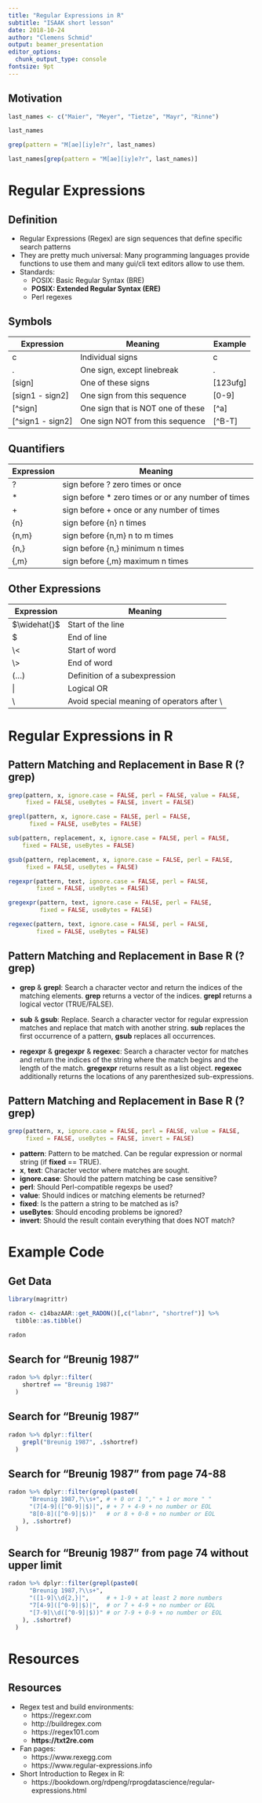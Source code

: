 ```yaml
---
title: "Regular Expressions in R"
subtitle: "ISAAK short lesson"
date: 2018-10-24
author: "Clemens Schmid"
output: beamer_presentation
editor_options: 
  chunk_output_type: console
fontsize: 9pt
---
```


## Motivation

```r
last_names <- c("Maier", "Meyer", "Tietze", "Mayr", "Rinne")
```

```r
last_names
```

```r
grep(pattern = "M[ae][iy]e?r", last_names)

last_names[grep(pattern = "M[ae][iy]e?r", last_names)]
```

# Regular Expressions

## Definition

- Regular Expressions (Regex) are sign sequences that define specific search patterns
- They are pretty much universal: Many programming languages provide functions to use them and many gui/cli text editors allow to use them. 
- Standards: 
  - POSIX: Basic Regular Syntax (BRE)
  - **POSIX: Extended Regular Syntax (ERE)**
  - Perl regexes

## Symbols

|Expression|Meaning|Example|
|---|---|---|
|c|Individual signs|c|
|.|One sign, except linebreak|.|
|[sign]|One of these signs|[123ufg]|
|[sign1 - sign2]|One sign from this sequence|[0-9]|
|[^sign]|One sign that is NOT one of these|[^a]|
|[^sign1 - sign2]|One sign NOT from this sequence|[^B-T]|

## Quantifiers

|Expression|Meaning|
|---|---|
|?|sign before ? zero times or once|
|$\ast$|sign before $\ast$ zero times or or any number of times|
|+|sign before + once or any number of times|
|{n}|sign before {n} n times|
|{n,m}|sign before {n,m} n to m times|
|{n,}|sign before {n,} minimum n times|
|{,m}|sign before {,m} maximum n times|

## Other Expressions

|Expression|Meaning|
|---|---|
|$\widehat{}$|Start of the line|
|$|End of line|
|\\<|Start of word|
|\\>|End of word|
|(...)|Definition of a subexpression|
|\||Logical OR|
|\\|Avoid special meaning of operators after \\|

# Regular Expressions in R

## Pattern Matching and Replacement in Base R (?grep)

```r
grep(pattern, x, ignore.case = FALSE, perl = FALSE, value = FALSE,
     fixed = FALSE, useBytes = FALSE, invert = FALSE)

grepl(pattern, x, ignore.case = FALSE, perl = FALSE,
      fixed = FALSE, useBytes = FALSE)

sub(pattern, replacement, x, ignore.case = FALSE, perl = FALSE,
    fixed = FALSE, useBytes = FALSE)

gsub(pattern, replacement, x, ignore.case = FALSE, perl = FALSE,
     fixed = FALSE, useBytes = FALSE)

regexpr(pattern, text, ignore.case = FALSE, perl = FALSE,
        fixed = FALSE, useBytes = FALSE)

gregexpr(pattern, text, ignore.case = FALSE, perl = FALSE,
         fixed = FALSE, useBytes = FALSE)

regexec(pattern, text, ignore.case = FALSE, perl = FALSE,
        fixed = FALSE, useBytes = FALSE)
```

## Pattern Matching and Replacement in Base R (?grep)

- **grep** & **grepl**: Search a character vector and return the indices of the matching elements. **grep** returns a vector of the indices. **grepl** returns a logical vector (TRUE/FALSE).

- **sub** & **gsub**: Replace. Search a character vector for regular expression matches and replace that match with another string. **sub** replaces the first occurrence of a pattern, **gsub** replaces all occurrences.

- **regexpr** & **gregexpr** & **regexec**: Search a character vector for matches and return the indices of the string where the match begins and the length of the match. **gregexpr** returns result as a list object. **regexec** additionally returns the locations of any parenthesized sub-expressions. 

## Pattern Matching and Replacement in Base R (?grep)

```r
grep(pattern, x, ignore.case = FALSE, perl = FALSE, value = FALSE,
     fixed = FALSE, useBytes = FALSE, invert = FALSE)
```

- **pattern**: Pattern to be matched. Can be regular expression or normal string (if **fixed** == TRUE).
- **x**, **text**: Character vector where matches are sought.
- **ignore.case**: Should the pattern matching be case sensitive?
- **perl**: Should Perl-compatible regexps be used?
- **value**: Should indices or matching elements be returned?
- **fixed**: Is the pattern a string to be matched as is?
- **useBytes**: Should encoding problems be ignored?
- **invert**: Should the result contain everything that does NOT match?

# Example Code

## Get Data

```r
library(magrittr)

radon <- c14bazAAR::get_RADON()[,c("labnr", "shortref")] %>% 
  tibble::as.tibble()
```

```r
radon
```

## Search for "Breunig 1987"

```r
radon %>% dplyr::filter(
    shortref == "Breunig 1987"
  )
```

## Search for "Breunig 1987"

```r
radon %>% dplyr::filter(
    grepl("Breunig 1987", .$shortref)
  ) 
```

## Search for "Breunig 1987" from page 74-88 

```r
radon %>% dplyr::filter(grepl(paste0(
      "Breunig 1987,?\\s+", # + 0 or 1 "," + 1 or more " "
      "(7[4-9]([^0-9]|$)|", # + 7 + 4-9 + no number or EOL
      "8[0-8]([^0-9]|$))"   # or 8 + 0-8 + no number or EOL
    ), .$shortref)
  ) 
```

## Search for "Breunig 1987" from page 74 without upper limit

```r
radon %>% dplyr::filter(grepl(paste0(
      "Breunig 1987,?\\s+",
      "([1-9]\\d{2,}|",     # + 1-9 + at least 2 more numbers
      "7[4-9]([^0-9]|$)|",  # or 7 + 4-9 + no number or EOL
      "[7-9]\\d([^0-9]|$))" # or 7-9 + 0-9 + no number or EOL
    ), .$shortref)
  ) 
```

# Resources

## Resources

- Regex test and build environments: 
  - https://regexr.com
  - http://buildregex.com
  - https://regex101.com
  - **https://txt2re.com**

- Fan pages: 
  - https://www.rexegg.com
  - https://www.regular-expressions.info

- Short Introduction to Regex in R:
  - https://bookdown.org/rdpeng/rprogdatascience/regular-expressions.html
